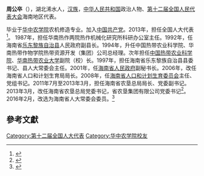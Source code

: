 '''周公卒'''（{{bd|1956年||}}），湖北浠水人，[[汉族|汉族]]，[[中华人民共和国|中华人民共和国]]政治人物、[[第十二届全国人民代表大会|第十二届全国人民代表大会]]海南地区代表。

毕业于[[华中农学院|华中农学院]]农机修造专业。加入[[中国共产党|中国共产党]]。2013年，担任全国人大代表<ref>{{cite news|title=全国人大代表信息-周公卒|url=http://210.82.31.1:8084/delegate/viewDelegate.action?dbid=122029|accessdate=2013-04-05|newspaper=全国人大网|archive-url=https://web.archive.org/web/20180929042713/http://www.npc.gov.cn/delegate/viewDelegate.action?dbid=122029|archive-date=2018-09-29|dead-url=yes}}</ref>。
1987年，担任华南热作两院热作机械化研究所科研办公室主任。1992年，任海南省[[乐东黎族自治县|乐东黎族自治县]]人民政府副县长。1994年，升任中国热带农业科学院、华南热带作物学院热带资源开发（集团）公司总经理。次年担任[[中国热带农业科学院|中国热带农业科学院]]、[[华南热带农业大学|华南热带农业大学]]副院（校）长。1997年，担任海南省乐东黎族自治县县委书记、县人大常委会主任。2001年，任[[海南省人民政府|海南省人民政府]]副秘书长。2006年，改任海南省人口和计划生育局局长。2008年，任[[海南省人口和计划生育委员会|海南省人口和计划生育委员会]]主任、党组书记。2011年7月至2013年3月，担任海南省农垦总局局长、党委副书记。2013年3月，改任海南省农垦总局党委书记，省农垦集团有限公司党委书记<ref>{{Cite web|url=http://www.huaxia.com/qtzmd/jrhn/hnxw/2015/10/4585414.html|title=琼台往来|accessdate=2017-09-06|work=www.huaxia.com|archive-date=2019-09-16|archive-url=https://web.archive.org/web/20190916154038/http://www.huaxia.com/qtzmd/jrhn/hnxw/2015/10/4585414.html|dead-url=no}}</ref>。2016年2月，改选为海南省人大常委会委员。<ref>{{Cite web|url=http://news.eastday.com/eastday/13news/auto/news/china/20170310/u7ai6583062.html|title=周公卒：海南农垦改革取得四大突破 清理土地农场扭亏为盈|accessdate=2017-09-06|last=自动抓稿|work=news.eastday.com|archive-date=2017-09-06|archive-url=https://web.archive.org/web/20170906183135/http://news.eastday.com/eastday/13news/auto/news/china/20170310/u7ai6583062.html|dead-url=no}}</ref>

==參考文獻==
{{reflist}}
{{中国政治人物小作品}}

[[Category:第十二届全国人大代表|Category:第十二届全国人大代表]]
[[Category:华中农学院校友|Category:华中农学院校友]]